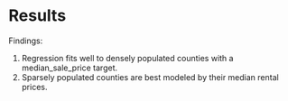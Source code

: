 # Results

Findings:

1.  Regression fits well to densely populated counties with a median_sale_price target.
2.  Sparsely populated counties are best modeled by their median rental prices.
